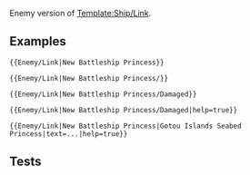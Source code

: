 <noinclude>{{AssetTemplateList}}</noinclude><includeonly>{{Link|type=Enemy|asset=Banner|{{{1|}}}|{{{2|}}}|{{{3|}}}|{{{4|}}}|{{{5|}}}|{{{6|}}}|{{{7|}}}|{{{8|}}}|{{{9|}}}|{{{10|}}}|{{{11|}}}|{{{12|}}}|{{{13|}}}|{{{14|}}}|{{{15|}}}|{{{16|}}}|{{{17|}}}|{{{18|}}}|{{{19|}}}|{{{20|}}}|text={{{text|}}}|link={{{link|}}}|help={{{help|}}}}}</includeonly><noinclude>
Enemy version of [[Template:Ship/Link]].
==Examples==
<pre>{{Enemy/Link|New Battleship Princess}}</pre>
{{Enemy/Link|New Battleship Princess}}
<pre>{{Enemy/Link|New Battleship Princess/}}</pre>
{{Enemy/Link|New Battleship Princess/}}
<pre>{{Enemy/Link|New Battleship Princess/Damaged}}</pre>
{{Enemy/Link|New Battleship Princess/Damaged}}
<pre>{{Enemy/Link|New Battleship Princess/Damaged|help=true}}</pre>
{{Enemy/Link|New Battleship Princess/Damaged|help=true}}
<pre>{{Enemy/Link|New Battleship Princess|Gotou Islands Seabed Princess|text=...|help=true}}</pre>
{{Enemy/Link|New Battleship Princess|Gotou Islands Seabed Princess|text=...|help=true}}
==Tests==
{{Enemy/Link|Gotou Islands Seabed Princess Damaged Debuffed}}
{{Enemy/Link|Gotou Islands Seabed Princess Damaged Debuffed|Gotou Islands Seabed Princess Damaged Debuffed}}
{{Enemy/Link|Gotou Islands Seabed Princess Damaged Debuffed|Gotou Islands Seabed Princess Damaged Debuffed|Gotou Islands Seabed Princess Damaged Debuffed}}
{{Enemy/Link|Gotou Islands Seabed Princess Damaged Debuffed|Gotou Islands Seabed Princess Damaged Debuffed|Gotou Islands Seabed Princess Damaged Debuffed|Gotou Islands Seabed Princess Damaged Debuffed}}
{{Enemy/Link|Gotou Islands Seabed Princess Damaged Debuffed|Gotou Islands Seabed Princess Damaged Debuffed|Gotou Islands Seabed Princess Damaged Debuffed|Gotou Islands Seabed Princess Damaged Debuffed|Gotou Islands Seabed Princess Damaged Debuffed}}
{{Enemy/Link|Gotou Islands Seabed Princess Damaged Debuffed|Gotou Islands Seabed Princess Damaged Debuffed|Gotou Islands Seabed Princess Damaged Debuffed|Gotou Islands Seabed Princess Damaged Debuffed|Gotou Islands Seabed Princess Damaged Debuffed|Gotou Islands Seabed Princess Damaged Debuffed}}
{{Enemy/Link|Gotou Islands Seabed Princess Damaged Debuffed|Gotou Islands Seabed Princess Damaged Debuffed|Gotou Islands Seabed Princess Damaged Debuffed|Gotou Islands Seabed Princess Damaged Debuffed|Gotou Islands Seabed Princess Damaged Debuffed|Gotou Islands Seabed Princess Damaged Debuffed|Gotou Islands Seabed Princess Damaged Debuffed}}
{{Enemy/Link|Gotou Islands Seabed Princess Damaged Debuffed|Gotou Islands Seabed Princess Damaged Debuffed|Gotou Islands Seabed Princess Damaged Debuffed|Gotou Islands Seabed Princess Damaged Debuffed|Gotou Islands Seabed Princess Damaged Debuffed|Gotou Islands Seabed Princess Damaged Debuffed|Gotou Islands Seabed Princess Damaged Debuffed|Gotou Islands Seabed Princess Damaged Debuffed}}
{{Enemy/Link|Gotou Islands Seabed Princess Damaged Debuffed|Gotou Islands Seabed Princess Damaged Debuffed|Gotou Islands Seabed Princess Damaged Debuffed|Gotou Islands Seabed Princess Damaged Debuffed|Gotou Islands Seabed Princess Damaged Debuffed|Gotou Islands Seabed Princess Damaged Debuffed|Gotou Islands Seabed Princess Damaged Debuffed|Gotou Islands Seabed Princess Damaged Debuffed|Gotou Islands Seabed Princess Damaged Debuffed}}
{{Enemy/Link|Gotou Islands Seabed Princess Damaged Debuffed|Gotou Islands Seabed Princess Damaged Debuffed|Gotou Islands Seabed Princess Damaged Debuffed|Gotou Islands Seabed Princess Damaged Debuffed|Gotou Islands Seabed Princess Damaged Debuffed|Gotou Islands Seabed Princess Damaged Debuffed|Gotou Islands Seabed Princess Damaged Debuffed|Gotou Islands Seabed Princess Damaged Debuffed|Gotou Islands Seabed Princess Damaged Debuffed|Gotou Islands Seabed Princess Damaged Debuffed}}
{{Enemy/Link|Gotou Islands Seabed Princess Damaged Debuffed|Gotou Islands Seabed Princess Damaged Debuffed|Gotou Islands Seabed Princess Damaged Debuffed|Gotou Islands Seabed Princess Damaged Debuffed|Gotou Islands Seabed Princess Damaged Debuffed|Gotou Islands Seabed Princess Damaged Debuffed|Gotou Islands Seabed Princess Damaged Debuffed|Gotou Islands Seabed Princess Damaged Debuffed|Gotou Islands Seabed Princess Damaged Debuffed|Gotou Islands Seabed Princess Damaged Debuffed|Gotou Islands Seabed Princess Damaged Debuffed}}
{{Enemy/Link|Gotou Islands Seabed Princess Damaged Debuffed|Gotou Islands Seabed Princess Damaged Debuffed|Gotou Islands Seabed Princess Damaged Debuffed|Gotou Islands Seabed Princess Damaged Debuffed|Gotou Islands Seabed Princess Damaged Debuffed|Gotou Islands Seabed Princess Damaged Debuffed|Gotou Islands Seabed Princess Damaged Debuffed|Gotou Islands Seabed Princess Damaged Debuffed|Gotou Islands Seabed Princess Damaged Debuffed|Gotou Islands Seabed Princess Damaged Debuffed|Gotou Islands Seabed Princess Damaged Debuffed|Gotou Islands Seabed Princess Damaged Debuffed}}
{{Enemy/Link|Gotou Islands Seabed Princess Damaged Debuffed|Gotou Islands Seabed Princess Damaged Debuffed|Gotou Islands Seabed Princess Damaged Debuffed|Gotou Islands Seabed Princess Damaged Debuffed|Gotou Islands Seabed Princess Damaged Debuffed|Gotou Islands Seabed Princess Damaged Debuffed|Gotou Islands Seabed Princess Damaged Debuffed|Gotou Islands Seabed Princess Damaged Debuffed|Gotou Islands Seabed Princess Damaged Debuffed|Gotou Islands Seabed Princess Damaged Debuffed|Gotou Islands Seabed Princess Damaged Debuffed|Gotou Islands Seabed Princess Damaged Debuffed|Gotou Islands Seabed Princess Damaged Debuffed}}
{{Enemy/Link|Gotou Islands Seabed Princess Damaged Debuffed|Gotou Islands Seabed Princess Damaged Debuffed|Gotou Islands Seabed Princess Damaged Debuffed|Gotou Islands Seabed Princess Damaged Debuffed|Gotou Islands Seabed Princess Damaged Debuffed|Gotou Islands Seabed Princess Damaged Debuffed|Gotou Islands Seabed Princess Damaged Debuffed|Gotou Islands Seabed Princess Damaged Debuffed|Gotou Islands Seabed Princess Damaged Debuffed|Gotou Islands Seabed Princess Damaged Debuffed|Gotou Islands Seabed Princess Damaged Debuffed|Gotou Islands Seabed Princess Damaged Debuffed|Gotou Islands Seabed Princess Damaged Debuffed|Gotou Islands Seabed Princess Damaged Debuffed}}
{{Enemy/Link|Gotou Islands Seabed Princess Damaged Debuffed|Gotou Islands Seabed Princess Damaged Debuffed|Gotou Islands Seabed Princess Damaged Debuffed|Gotou Islands Seabed Princess Damaged Debuffed|Gotou Islands Seabed Princess Damaged Debuffed|Gotou Islands Seabed Princess Damaged Debuffed|Gotou Islands Seabed Princess Damaged Debuffed|Gotou Islands Seabed Princess Damaged Debuffed|Gotou Islands Seabed Princess Damaged Debuffed|Gotou Islands Seabed Princess Damaged Debuffed|Gotou Islands Seabed Princess Damaged Debuffed|Gotou Islands Seabed Princess Damaged Debuffed|Gotou Islands Seabed Princess Damaged Debuffed|Gotou Islands Seabed Princess Damaged Debuffed|Gotou Islands Seabed Princess Damaged Debuffed}}
{{Enemy/Link|Gotou Islands Seabed Princess Damaged Debuffed|Gotou Islands Seabed Princess Damaged Debuffed|Gotou Islands Seabed Princess Damaged Debuffed|Gotou Islands Seabed Princess Damaged Debuffed|Gotou Islands Seabed Princess Damaged Debuffed|Gotou Islands Seabed Princess Damaged Debuffed|Gotou Islands Seabed Princess Damaged Debuffed|Gotou Islands Seabed Princess Damaged Debuffed|Gotou Islands Seabed Princess Damaged Debuffed|Gotou Islands Seabed Princess Damaged Debuffed|Gotou Islands Seabed Princess Damaged Debuffed|Gotou Islands Seabed Princess Damaged Debuffed|Gotou Islands Seabed Princess Damaged Debuffed|Gotou Islands Seabed Princess Damaged Debuffed|Gotou Islands Seabed Princess Damaged Debuffed|Gotou Islands Seabed Princess Damaged Debuffed}}
{{Enemy/Link|Gotou Islands Seabed Princess Damaged Debuffed|Gotou Islands Seabed Princess Damaged Debuffed|Gotou Islands Seabed Princess Damaged Debuffed|Gotou Islands Seabed Princess Damaged Debuffed|Gotou Islands Seabed Princess Damaged Debuffed|Gotou Islands Seabed Princess Damaged Debuffed|Gotou Islands Seabed Princess Damaged Debuffed|Gotou Islands Seabed Princess Damaged Debuffed|Gotou Islands Seabed Princess Damaged Debuffed|Gotou Islands Seabed Princess Damaged Debuffed|Gotou Islands Seabed Princess Damaged Debuffed|Gotou Islands Seabed Princess Damaged Debuffed|Gotou Islands Seabed Princess Damaged Debuffed|Gotou Islands Seabed Princess Damaged Debuffed|Gotou Islands Seabed Princess Damaged Debuffed|Gotou Islands Seabed Princess Damaged Debuffed|Gotou Islands Seabed Princess Damaged Debuffed}}
{{Enemy/Link|Gotou Islands Seabed Princess Damaged Debuffed|Gotou Islands Seabed Princess Damaged Debuffed|Gotou Islands Seabed Princess Damaged Debuffed|Gotou Islands Seabed Princess Damaged Debuffed|Gotou Islands Seabed Princess Damaged Debuffed|Gotou Islands Seabed Princess Damaged Debuffed|Gotou Islands Seabed Princess Damaged Debuffed|Gotou Islands Seabed Princess Damaged Debuffed|Gotou Islands Seabed Princess Damaged Debuffed|Gotou Islands Seabed Princess Damaged Debuffed|Gotou Islands Seabed Princess Damaged Debuffed|Gotou Islands Seabed Princess Damaged Debuffed|Gotou Islands Seabed Princess Damaged Debuffed|Gotou Islands Seabed Princess Damaged Debuffed|Gotou Islands Seabed Princess Damaged Debuffed|Gotou Islands Seabed Princess Damaged Debuffed|Gotou Islands Seabed Princess Damaged Debuffed|Gotou Islands Seabed Princess Damaged Debuffed}}
{{Enemy/Link|Gotou Islands Seabed Princess Damaged Debuffed|Gotou Islands Seabed Princess Damaged Debuffed|Gotou Islands Seabed Princess Damaged Debuffed|Gotou Islands Seabed Princess Damaged Debuffed|Gotou Islands Seabed Princess Damaged Debuffed|Gotou Islands Seabed Princess Damaged Debuffed|Gotou Islands Seabed Princess Damaged Debuffed|Gotou Islands Seabed Princess Damaged Debuffed|Gotou Islands Seabed Princess Damaged Debuffed|Gotou Islands Seabed Princess Damaged Debuffed|Gotou Islands Seabed Princess Damaged Debuffed|Gotou Islands Seabed Princess Damaged Debuffed|Gotou Islands Seabed Princess Damaged Debuffed|Gotou Islands Seabed Princess Damaged Debuffed|Gotou Islands Seabed Princess Damaged Debuffed|Gotou Islands Seabed Princess Damaged Debuffed|Gotou Islands Seabed Princess Damaged Debuffed|Gotou Islands Seabed Princess Damaged Debuffed|Gotou Islands Seabed Princess Damaged Debuffed}}
{{Enemy/Link|Gotou Islands Seabed Princess Damaged Debuffed|Gotou Islands Seabed Princess Damaged Debuffed|Gotou Islands Seabed Princess Damaged Debuffed|Gotou Islands Seabed Princess Damaged Debuffed|Gotou Islands Seabed Princess Damaged Debuffed|Gotou Islands Seabed Princess Damaged Debuffed|Gotou Islands Seabed Princess Damaged Debuffed|Gotou Islands Seabed Princess Damaged Debuffed|Gotou Islands Seabed Princess Damaged Debuffed|Gotou Islands Seabed Princess Damaged Debuffed|Gotou Islands Seabed Princess Damaged Debuffed|Gotou Islands Seabed Princess Damaged Debuffed|Gotou Islands Seabed Princess Damaged Debuffed|Gotou Islands Seabed Princess Damaged Debuffed|Gotou Islands Seabed Princess Damaged Debuffed|Gotou Islands Seabed Princess Damaged Debuffed|Gotou Islands Seabed Princess Damaged Debuffed|Gotou Islands Seabed Princess Damaged Debuffed|Gotou Islands Seabed Princess Damaged Debuffed|Gotou Islands Seabed Princess Damaged Debuffed}}
</noinclude>